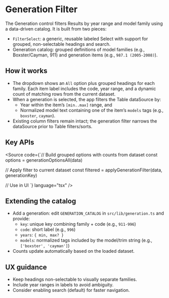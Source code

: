 
<Meta title="Guides/Generation Filter" />

# Generation Filter

The Generation control filters Results by year range and model family using a data-driven catalog. It is built from two pieces:

- `FilterSelect`: a generic, reusable labeled Select with support for grouped, non-selectable headings and search.
- Generation catalog: grouped definitions of model families (e.g., Boxster/Cayman, 911) and generation items (e.g., `987.1 (2005-2008)`).

## How it works

- The dropdown shows an `All` option plus grouped headings for each family. Each item label includes the code, year range, and a dynamic count of matching rows from the current dataset.
- When a generation is selected, the app filters the Table dataSource by:
  - Year within the item’s `[min..max]` range, and
  - Normalized model text containing one of the item’s `models` tags (e.g., `boxster`, `cayman`).
- Existing column filters remain intact; the generation filter narrows the dataSource prior to Table filters/sorts.

## Key APIs

<Source
  code={`// Build grouped options with counts from dataset
const options = generationOptionsAll(data)

// Apply filter to current dataset
const filtered = applyGenerationFilter(data, generationKey)

// Use in UI
<FilterSelect label="Generation" value={generationKey} onChange={setGenerationKey} options={options} />
`} language="tsx" />

## Extending the catalog

- Add a generation: edit `GENERATION_CATALOG` in `src/lib/generation.ts` and provide:
  - `key`: unique key combining family + code (e.g., `911-996`)
  - `code`: short label (e.g., `996`)
  - `years`: `{ min, max? }`
  - `models`: normalized tags included by the model/trim string (e.g., `['boxster', 'cayman']`)
- Counts update automatically based on the loaded dataset.

## UX guidance

- Keep headings non-selectable to visually separate families.
- Include year ranges in labels to avoid ambiguity.
- Consider enabling search (default) for faster navigation.

